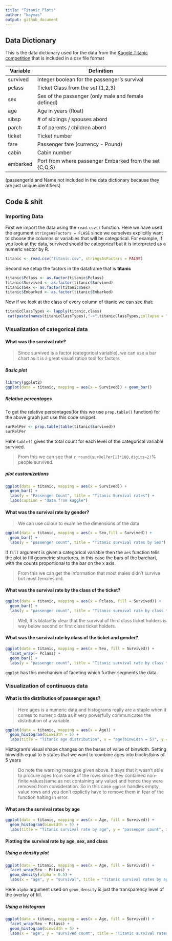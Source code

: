 ```yaml
---
title: "Titanic Plots"
author: "kaymas"
output: github_document
---
```


## Data Dictionary 

This is the data dictionary used for the data from the [Kaggle Titanic competition](https://www.kaggle.com/c/titanic) that is included in a csv file format

Variable | Definition
--- | ---
survived | Integer boolean for the passenger's survival
pclass | Ticket Class from the set {1,2,3}
sex | Sex of the passenger (only male and female defined)
age | Age in years (float)
sibsp | # of siblings / spouses abord
parch | # of parents / children abord
ticket | Ticket number
fare | Passenger fare (currency - Pound)
cabin | Cabin number
embarked | Port from where passenger Embarked from the set {C,Q,S}

(passengerId and Name not included in the data dictionary because they are just unique identifiers)

## Code & shit

### Importing Data

First we import the data using the `read.csv()` function. Here we have used the argument `stringsAsFactors = FLASE` since we ourselves explicitly want to choose the columns or variables that will be categorical. For example, if you look at the data, survived should be categorical but it is interpreted as a numeric vector by R.

```r
titanic <- read.csv("titanic.csv", stringsAsFactors = FALSE)
```

Second we setup the factors in the dataframe that is **titanic**

```r
titanic$Pclass <- as.factor(titanic$Pclass)
titanic$Survived <- as.factor(titanic$Survived)
titanic$Sex <- as.factor(titanic$Sex)
titanic$Embarked <- as.factor(titanic$Embarked)
```

Now if we look at the class of every column of titanic we can see that:
```r
titanicClassTypes <- lapply(titanic,class)
 cat(paste(names(titanicClassTypes),"->",titanicClassTypes,collapse = "\n"))
```


### Visualization of categorical data

#### What was the survival rate?

> Since survived is a factor (categorical variable), we can use a bar chart as it is a great visualization tool for factors 

##### Basic plot
```r
library(ggplot2)
ggplot(data = titanic, mapping = aes(x = Survived)) + geom_bar()
```

##### Relative percentages
To get the relative percentages(for this we use `prop.table()` function) for the above graph just use this code snippet.
```r
surRelPer <- prop.table(table(titanic$Survived))
surRelPer
```
Here `table()` gives the total count for each level of the categorical variable survived. 

> From this we can see that `r round(surRelPer[1]*100,digits=2)`% people survived.

##### plot customizations

```r
ggplot(data = titanic, mapping = aes(x = Survived)) +
  geom_bar() + 
  labs(y = "Passenger Count", title = "Titanic Survival rates") + 
  labs(caption = "data from kaggle")
```


#### What was the survival rate by gender?

> We can use colour to examine the dimensions of the data

```r
ggplot(data = titanic, mapping = aes(x = Sex,fill = Survived)) +
  geom_bar() + 
  labs(y = "passenger count", title = "Titanic survival rates by Sex")
```

If `fill` argument is given a categorical variable then the `aes` function tells the plot to fill geometric structures, in this case the bars of the barchart, with the counts proportional to the bar on the x axis.

> From this we can get the information that most males didn't survive but most females did.


#### What was the survival rate by the class of the ticket?

```r
ggplot(data = titanic, mapping = aes(x = Pclass, fill = Survived)) + 
  geom_bar() + 
  labs(y = "passenger count", title = "Titanic survival rate by class ticket")
```

> Well, It is blatantly clear that the survival of third class ticket holders is way below second or first class ticket holders.


#### What was the survival rate by class of the ticket and gender?

```r
ggplot(data = titanic, mapping = aes(x = Sex, fill = Survived)) +
  facet_wrap(~ Pclass) +
  geom_bar() +
  labs(y = "passenger count", title = "Titanic survival rate by class ticket and sex")
```

`ggplot` has this mechanism of faceting which further segments the data.



### Visualization of continuous data

#### What is the distribution of passenger ages?

> Here ages is a numeric data and histograms really are a staple when it comes to numeric data as it very powerfully communicates the distribution of a variable.

```r
ggplot(data = titanic, mapping = aes(x = Age)) + 
  geom_histogram(binwidth = 5) + 
  labs(title = "Titanic age distribution", x = "age(binwidth = 5)", y = "passenger count")
```

Histogram's visual shape changes on the bases of value of binwidth. Setting binwidth equal to 5 states that we want to combine ages into blocks/bins of 5 years

> Do note the warning messgae given above. It says that it wasn't able to procure ages from some of the rows since they contained non-finite values(same as not containing any value) and hence they were removed from consideration. So in this case `ggplot` handles empty value rows and you don't explictly have to remove them in fear of the function halting in error.


#### What are the survival rates by age

```r
ggplot(data = titanic, mapping = aes(x = Age, fill = Survived)) + 
  geom_histogram(binwidth = 5) + 
  labs(title = "Titanic survival rate by age", y = "passenger count", x = "age(binwidth = 5)")
```

#### Plotting the survival rate by age, sex, and class

##### Using a density plot

```r
ggplot(data = titanic, mapping = aes(x = Age, fill = Survived)) +
  facet_wrap(Sex ~ Pclass) +
  geom_density(alpha = 0.5) +
  labs(x = "age", y = "survival", title = "Titanic survival rates by age, sex, and pclass")
```

Here `alpha` argument used on `geom_density` is just the transparency level of the overlay of fill.

##### Using a histogram

```r
ggplot(data = titanic, mapping = aes(x = Age, fill = Survived)) +
  facet_wrap(Sex ~ Pclass) + 
  geom_histogram(binwidth = 5) +
  labs(x = "age", y = "survived count", title = "Titanic survival rates by age, sex, and plcass")
```

